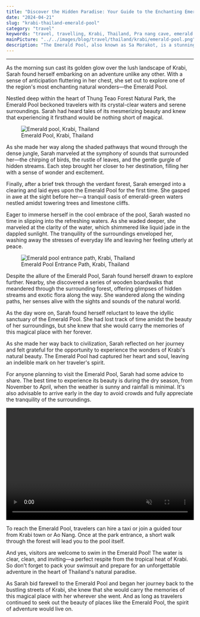 ```yaml
---
title: "Discover the Hidden Paradise: Your Guide to the Enchanting Emerald Pool in Krabi, Thailand"
date: "2024-04-21"
slug: "krabi-thailand-emerald-pool"
category: "travel"
keywords: "travel, travelling, Krabi, Thailand, Pra nang cave, emerald pool"
mainPicture: "../../images/blog/travel/thailand/krabi/emerald-pool.png"
description: "The Emerald Pool, also known as Sa Morakot, is a stunning natural pool located within Thung Teao Forest Natural Park in Krabi, Thailand. This hidden gem is renowned for its crystal-clear emerald-green waters, surrounded by lush rainforest and limestone cliffs."
---
```


<hr />

As the morning sun cast its golden glow over the lush landscape of Krabi, Sarah found herself embarking on an adventure unlike any other. With a sense of anticipation fluttering in her chest, she set out to explore one of the region's most enchanting natural wonders—the Emerald Pool.

<p>
Nestled deep within the heart of Thung Teao Forest Natural Park, the Emerald Pool beckoned travelers with its crystal-clear waters and serene surroundings. Sarah had heard tales of its mesmerizing beauty and knew that experiencing it firsthand would be nothing short of magical.
</p>

<figure>
  <img src="../../images/blog/travel/thailand/krabi/emerald-pool.png" alt="Emerald pool, Krabi, Thailand"></img>
  <figcaption>Emerald Pool, Krabi, Thailand</figcaption>
</figure>

<p>
As she made her way along the shaded pathways that wound through the dense jungle, Sarah marveled at the symphony of sounds that surrounded her—the chirping of birds, the rustle of leaves, and the gentle gurgle of hidden streams. Each step brought her closer to her destination, filling her with a sense of wonder and excitement.
</p>

<p>
Finally, after a brief trek through the verdant forest, Sarah emerged into a clearing and laid eyes upon the Emerald Pool for the first time. She gasped in awe at the sight before her—a tranquil oasis of emerald-green waters nestled amidst towering trees and limestone cliffs.
</p>

<p>
Eager to immerse herself in the cool embrace of the pool, Sarah wasted no time in slipping into the refreshing waters. As she waded deeper, she marveled at the clarity of the water, which shimmered like liquid jade in the dappled sunlight. The tranquility of the surroundings enveloped her, washing away the stresses of everyday life and leaving her feeling utterly at peace.
</p>

<figure>
  <img src="../../images/blog/travel/thailand/krabi/emerald-walk.png" alt="Emerald pool entrance path, Krabi, Thailand"></img>
  <figcaption>Emerald Pool Entrance Path, Krabi, Thailand</figcaption>
</figure>

<p>
Despite the allure of the Emerald Pool, Sarah found herself drawn to explore further. Nearby, she discovered a series of wooden boardwalks that meandered through the surrounding forest, offering glimpses of hidden streams and exotic flora along the way. She wandered along the winding paths, her senses alive with the sights and sounds of the natural world.
</p>

<p>
As the day wore on, Sarah found herself reluctant to leave the idyllic sanctuary of the Emerald Pool. She had lost track of time amidst the beauty of her surroundings, but she knew that she would carry the memories of this magical place with her forever.
</p>

<p>
As she made her way back to civilization, Sarah reflected on her journey and felt grateful for the opportunity to experience the wonders of Krabi's natural beauty. The Emerald Pool had captured her heart and soul, leaving an indelible mark on her traveler's spirit.
</p>

<p>
For anyone planning to visit the Emerald Pool, Sarah had some advice to share. The best time to experience its beauty is during the dry season, from November to April, when the weather is sunny and rainfall is minimal. It's also advisable to arrive early in the day to avoid crowds and fully appreciate the tranquility of the surroundings.
</p>

<video width="100%" height="300" controls muted>
  <source src="../../images/blog/travel/thailand/krabi/emerald-pool-video.mp4" type="video/mp4"></source>
</video>

<p>
To reach the Emerald Pool, travelers can hire a taxi or join a guided tour from Krabi town or Ao Nang. Once at the park entrance, a short walk through the forest will lead you to the pool itself.
</p>

<p>
And yes, visitors are welcome to swim in the Emerald Pool! The water is clear, clean, and inviting—a perfect respite from the tropical heat of Krabi. So don't forget to pack your swimsuit and prepare for an unforgettable adventure in the heart of Thailand's natural paradise.
</p>

<p>
As Sarah bid farewell to the Emerald Pool and began her journey back to the bustling streets of Krabi, she knew that she would carry the memories of this magical place with her wherever she went. And as long as travelers continued to seek out the beauty of places like the Emerald Pool, the spirit of adventure would live on.
</p>
